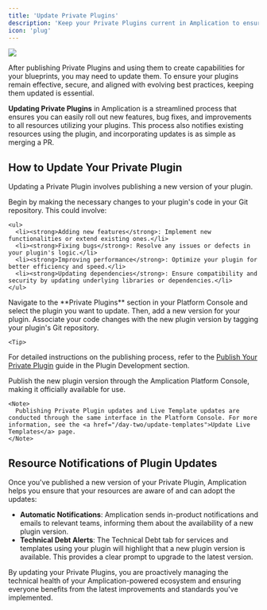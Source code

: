 ```yaml
---
title: 'Update Private Plugins'
description: 'Keep your Private Plugins current in Amplication to ensure consistent standards and access the latest features and fixes.'
icon: 'plug'
---
```


<Frame>
    <img src="/images/day-two/update-private-plugin.png" />
</Frame>

After publishing Private Plugins and using them to create capabilities for your blueprints, you may need to update them. To ensure your plugins remain effective, secure, and aligned with evolving best practices, keeping them updated is essential.

**Updating Private Plugins** in Amplication is a streamlined process that ensures you can easily roll out new features, bug fixes, and improvements to all resources utilizing your plugins. This process also notifies existing resources using the plugin, and incorporating updates is as simple as merging a PR.

## How to Update Your Private Plugin

Updating a Private Plugin involves publishing a new version of your plugin.

<Steps>
  <Step title="Modify Your Plugin Code">
    Begin by making the necessary changes to your plugin's code in your Git repository. This could involve:

    <ul>
      <li><strong>Adding new features</strong>: Implement new functionalities or extend existing ones.</li>
      <li><strong>Fixing bugs</strong>: Resolve any issues or defects in your plugin's logic.</li>
      <li><strong>Improving performance</strong>: Optimize your plugin for better efficiency and speed.</li>
      <li><strong>Updating dependencies</strong>: Ensure compatibility and security by updating underlying libraries or dependencies.</li>
    </ul>
  </Step>

  <Step title="Add a New Plugin Version in Amplication">
    Navigate to the **Private Plugins** section in your Platform Console and select the plugin you want to update. Then, add a new version for your plugin.
  </Step>

  <Step title="Tag Your Git Repository with the New Version">
    Associate your code changes with the new plugin version by tagging your plugin's Git repository.

    <Tip>
  For detailed instructions on the publishing process, refer to the <a href="/plugin-development/publish-a-plugin">Publish Your Private Plugin</a> guide in the Plugin Development section.
</Tip>

  </Step>

  <Step title="Publish the Plugin Version in Amplication">
    Publish the new plugin version through the Amplication Platform Console, making it officially available for use.

    <Note>
      Publishing Private Plugin updates and Live Template updates are conducted through the same interface in the Platform Console. For more information, see the <a href="/day-two/update-templates">Update Live Templates</a> page.
    </Note>
  </Step>
</Steps>

## Resource Notifications of Plugin Updates

Once you've published a new version of your Private Plugin, Amplication helps you ensure that your resources are aware of and can adopt the updates:

- **Automatic Notifications**: Amplication sends in-product notifications and emails to relevant teams, informing them about the availability of a new plugin version.
- **Technical Debt Alerts**: The Technical Debt tab for services and templates using your plugin will highlight that a new plugin version is available. This provides a clear prompt to upgrade to the latest version.

<Tip>
   By updating your Private Plugins, you are proactively managing the technical health of your Amplication-powered ecosystem and ensuring everyone benefits from the latest improvements and standards you've implemented.
</Tip>
